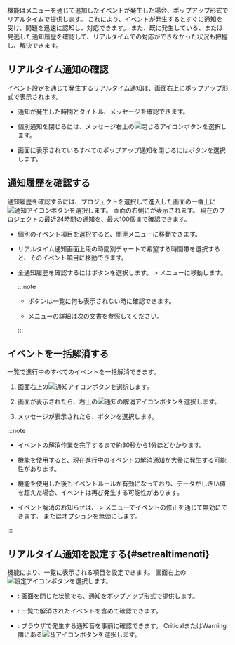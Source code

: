 <Cmdname sid="sms_alert_status" className="uitext" />機能は<Cmdname sid="side_eventSetting" className="uitext" />メニューを通じて追加したイベントが発生した場合、ポップアップ形式でリアルタイムで提供します。 これにより、イベントが発生するとすぐに通知を受け、問題を迅速に認知し、対応できます。 また、既に発生している、または見逃した通知履歴を確認して、リアルタイムでの対応ができなかった状況も把握し、解決できます。

## リアルタイム通知の確認

イベント設定を通じて発生するリアルタイム通知は、画面右上にポップアップ形式で表示されます。

<ImgLang img="ui-home/main-ui-realtime-notification-popup.png" desc="リアルタイムアラート" />

- 通知が発生した時間とタイトル、メッセージを確認できます。

- 個別通知を閉じるには、メッセージ右上の![閉じるアイコン](/img/ico-close.svg)ボタンを選択します。

- 画面に表示されているすべてのポップアップ通知を閉じるには<Cmdname sid="BTN08345" className="uitext" />ボタンを選択します。

## 通知履歴を確認する

通知履歴を確認するには、プロジェクトを選択して進入した画面の一番上に![通知アイコン](/img/ico-noti.svg)ボタンを選択します。 画面の右側に<Cmdname sid="sms_alert_status" className="uitext" />が表示されます。 現在のプロジェクトの最近24時間の通知を、最大100個まで確認できます。

<ImgLang img="ui-home/main-ui-realtime-notification.png" desc="リアルタイムアラート" />

- 個別のイベント項目を選択すると、関連メニューに移動できます。

- リアルタイム通知画面上段の時間別チャートで希望する時間帯を選択すると、そのイベント項目に移動できます。

  <ImgLang img="ui-home/main-ui-realtime-notification-select-time.png" desc="リアルタイムアラート" className="width-400" />

- 全通知履歴を確認するには<Cmdname sid="total_event_history" className="uitext" />ボタンを選択します。 <Cmdname sid="side_event" className="uitext" /> &gt; <Cmdname sid="side_eventHistory" className="uitext" />メニューに移動します。

  <ImgLang img="ui-home/main-ui-realtime-notification-all-history.png" desc="リアルタイムアラート" className="width-400" />

  :::note

  - <Cmdname sid="total_event_history" className="uitext" />ボタンは<Cmdname sid="sms_alert_status" className="uitext" />一覧に何も表示されない時に確認できます。

  - <Cmdname sid="side_eventHistory" className="uitext" />メニューの詳細は[次の文書](set-event-history)を参照してください。

  :::

## イベントを一括解消する

<Cmdname sid="sms_alert_status" className="uitext" />一覧で進行中のすべてのイベントを一括解消できます。

<ImgLang img="ui-home/main-ui-realtime-notification-resolve.png" desc="イベント一括解消" />

1. 画面右上の![通知アイコン](/img/ico-noti.svg)ボタンを選択します。

2. <Cmdname sid="sms_alert_status" className="uitext" />画面が表示されたら、右上の![通知の解消アイコン](/img/ic-check-circle.svg)ボタンを選択します。

3. メッセージが表示されたら、<Cmdname sid="DSC08323" className="uitext" />ボタンを選択します。

:::note

- イベントの解消作業を完了するまで約30秒から1分ほどかかります。

- <Cmdname sid="add_ack_to_project" className="uitext" />機能を使用すると、現在進行中のイベントの解消通知が大量に発生する可能性があります。

- <Cmdname sid="add_ack_to_project" className="uitext" />機能を使用した後もイベントルールが有効になっており、データがしきい値を超えた場合、イベントは再び発生する可能性があります。

- イベント解消のお知らせは、<Cmdname sid="side_event" className="uitext" /> &gt; <Cmdname sid="side_eventSetting" className="uitext" />メニューでイベントの修正を通じて無効にできます。 <Cmdname sid="CNT08320" className="uitext" />または<Cmdname sid="CNT08326" className="uitext" />オプションを無効にします。

:::

## リアルタイム通知を設定する{#setrealtimenoti}

<Cmdname sid="TTL08411" className="uitext" />機能により、一覧に表示される項目を設定できます。 <Cmdname sid="sms_alert_status" className="uitext" />画面右上の![設定アイコン](/img/ico-setting.svg)ボタンを選択します。

<ImgLang img="ui-home/main-ui-realtime-notification-settings.png" desc="リアルタイム通知設定" />

- <Cmdname sid="ITM08412" className="uitext" />: <Cmdname sid="sms_alert_status" className="uitext" />画面を閉じた状態でも、通知をポップアップ形式で提供します。

- <Cmdname sid="ITM08413" className="uitext" />: <Cmdname sid="sms_alert_status" className="uitext" />一覧で解消されたイベントを含めて確認できます。

- <Cmdname sid="DSC08409" className="uitext" />: ブラウザで発生する通知音を事前に確認できます。 <span className="vslow">Critical</span>または<span className="slow">Warning</span>隣にある![音アイコン](/img/ico-noti-sound.svg)ボタンを選択します。
